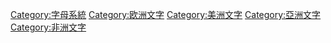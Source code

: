 [[Category:字母系統|Category:字母系統]]
[[Category:欧洲文字|Category:欧洲文字]]
[[Category:美洲文字|Category:美洲文字]]
[[Category:亞洲文字|Category:亞洲文字]]
[[Category:非洲文字|Category:非洲文字]]